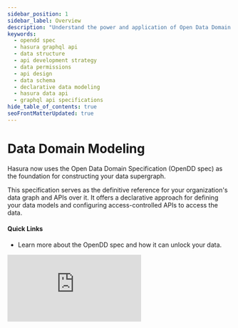 ```yaml
---
sidebar_position: 1
sidebar_label: Overview
description: "Understand the power and application of Open Data Domain Specification (OpenDD spec) in creating robust Hasura GraphQL APIs. Learn the declarative approach for structuring data and establishing API guidelines, making it reader-friendly and highly efficient."
keywords:
  - opendd spec
  - hasura graphql api
  - data structure
  - api development strategy
  - data permissions
  - api design
  - data schema
  - declarative data modeling
  - hasura data api 
  - graphql api specifications
hide_table_of_contents: true
seoFrontMatterUpdated: true
---
```



# Data Domain Modeling

<div className="overview-header">
  <div className="overview-text">
    <p>
      Hasura now uses the Open Data Domain Specification (OpenDD spec) as the foundation for constructing your data supergraph.
    </p>
    <p>
      This specification serves as the definitive reference for your organization's data graph and APIs over it. It offers a
      declarative approach for defining your data models and configuring access-controlled APIs to access the data.
    </p>
    <h4>Quick Links</h4>
    <ul>
      <li>
        <VersionedLink to="/data-domain-modeling/introduction/">Learn more about the OpenDD spec and how it can unlock
          your data.
        </VersionedLink>
      </li>
    </ul>

  </div>
 <iframe
        src="https://www.youtube.com/embed/jXiDgAjwfLs"
        frameBorder="0"
        allow="accelerometer; autoplay; encrypted-media; gyroscope; picture-in-picture"
        allowFullScreen
      />
</div>

<div className="overview-gallery">
  <VersionedLink to="/data-domain-modeling/types/">
    <div className="card">
      <h3>Learn OpenDD types</h3>
      <p>Learn more about the OpenDD types available to you as you define your application's data layer.</p>
    </div>
  </VersionedLink>
  <VersionedLink to="/data-domain-modeling/models/">
    <div className="card">
      <h3>Create models</h3>
      <p>Models act as the building blocks for your application's data layer. Learn how to create them.</p>
    </div>
  </VersionedLink>
  <VersionedLink to="/data-domain-modeling/permissions">
    <div className="card">
      <h3>Define permissions</h3>
      <p>
        Permissions give you a simple, declarative means of determining user roles with fine-grained access control.
      </p>
    </div>
  </VersionedLink>
</div>
